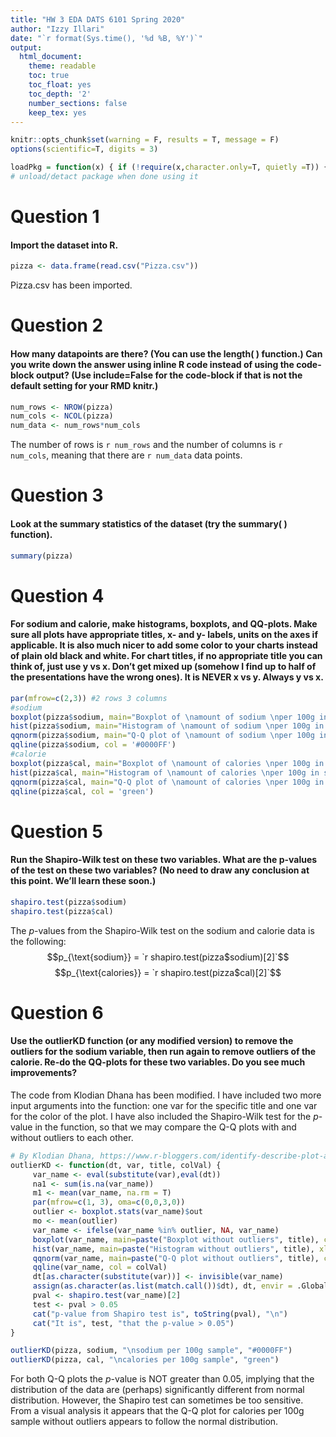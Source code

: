 ```yaml
---
title: "HW 3 EDA DATS 6101 Spring 2020"
author: "Izzy Illari"
date: "`r format(Sys.time(), '%d %B, %Y')`"
output: 
  html_document:
    theme: readable
    toc: true
    toc_float: yes
    toc_depth: '2'
    number_sections: false
    keep_tex: yes
---
```


```r
knitr::opts_chunk$set(warning = F, results = T, message = F)
options(scientific=T, digits = 3) 
```

```r
loadPkg = function(x) { if (!require(x,character.only=T, quietly =T)) { install.packages(x,dep=T,repos="http://cran.us.r-project.org"); if(!require(x,character.only=T)) stop("Package not found") } }
# unload/detact package when done using it
```

# Question 1 
#### Import the dataset into R.

```r
pizza <- data.frame(read.csv("Pizza.csv"))
```

Pizza.csv has been imported. 

# Question 2
#### How many datapoints are there? (You can use the length( ) function.) Can you write down the answer using inline R code instead of using the code-block output? (Use include=False for the code-block if that is not the default setting for your RMD knitr.)

```r
num_rows <- NROW(pizza)
num_cols <- NCOL(pizza)
num_data <- num_rows*num_cols
```

The number of rows is `r num_rows` and the number of columns is `r num_cols`, meaning that there are `r num_data` data points. 

# Question 3
#### Look at the summary statistics of the dataset (try the summary( ) function).

```r
summary(pizza)
```

# Question 4
#### For sodium and calorie, make histograms, boxplots, and QQ-plots. Make sure all plots have appropriate titles, x- and y- labels, units on the axes if applicable. It is also much nicer to add some color to your charts instead of plain old black and white. For chart titles, if no appropriate title you can think of, just use y vs x. Don’t get mixed up (somehow I find up to half of the presentations have the wrong ones). It is NEVER x vs y. Always y vs x.

```r
par(mfrow=c(2,3)) #2 rows 3 columns
#sodium
boxplot(pizza$sodium, main="Boxplot of \namount of sodium \nper 100g in sample", ylab="sodium per 100g", col = '#0000FF')
hist(pizza$sodium, main="Histogram of \namount of sodium \nper 100g in sample", xlab="sodium per 100g", col = '#0000FF', density = 10) 
qqnorm(pizza$sodium, main="Q-Q plot of \namount of sodium \nper 100g in sample", col = '#0000FF') 
qqline(pizza$sodium, col = '#0000FF')
#calorie
boxplot(pizza$cal, main="Boxplot of \namount of calories \nper 100g in sample", ylab="calories per 100g", col = 'green')
hist(pizza$cal, main="Histogram of \namount of calories \nper 100g in sample", xlab="calories per 100g", col = 'green', density = 10) 
qqnorm(pizza$cal, main="Q-Q plot of \namount of calories \nper 100g in sample", col = 'green') 
qqline(pizza$cal, col = 'green')
```

# Question 5
#### Run the Shapiro-Wilk test on these two variables. What are the p-values of the test on these two variables? (No need to draw any conclusion at this point. We’ll learn these soon.)

```r
shapiro.test(pizza$sodium)
shapiro.test(pizza$cal)
```
The $p$-values from the Shapiro-Wilk test on the sodium and calorie data is the following:
$$p_{\text{sodium}} = `r shapiro.test(pizza$sodium)[2]`$$ 
$$p_{\text{calories}} = `r shapiro.test(pizza$cal)[2]`$$

# Question 6
#### Use the outlierKD function (or any modified version) to remove the outliers for the sodium variable, then run again to remove outliers of the calorie. Re-do the QQ-plots for these two variables. Do you see much improvements?

The code from Klodian Dhana has been modified. I have included two more input arguments into the function: one var for the specific title and one var for the color of the plot. I have also included the Shapiro-Wilk test for the $p$-value in the function, so that we may compare the Q-Q plots with and without outliers to each other.

```r
# By Klodian Dhana, https://www.r-bloggers.com/identify-describe-plot-and-remove-the-outliers-from-the-dataset/
outlierKD <- function(dt, var, title, colVal) { 
     var_name <- eval(substitute(var),eval(dt))
     na1 <- sum(is.na(var_name))
     m1 <- mean(var_name, na.rm = T)
     par(mfrow=c(1, 3), oma=c(0,0,3,0))
     outlier <- boxplot.stats(var_name)$out
     mo <- mean(outlier)
     var_name <- ifelse(var_name %in% outlier, NA, var_name)
     boxplot(var_name, main=paste("Boxplot without outliers", title), col = colVal, ylab = title)
     hist(var_name, main=paste("Histogram without outliers", title), xlab=title, col= colVal, density = 10)
     qqnorm(var_name, main=paste("Q-Q plot without outliers", title), col = colVal) 
     qqline(var_name, col = colVal)
     dt[as.character(substitute(var))] <- invisible(var_name)
     assign(as.character(as.list(match.call())$dt), dt, envir = .GlobalEnv)
     pval <- shapiro.test(var_name)[2]
     test <- pval > 0.05
     cat("p-value from Shapiro test is", toString(pval), "\n")
     cat("It is", test, "that the p-value > 0.05")
}
```

```r
outlierKD(pizza, sodium, "\nsodium per 100g sample", "#0000FF")
outlierKD(pizza, cal, "\ncalories per 100g sample", "green")
```

For both Q-Q plots the $p$-value is NOT greater than 0.05, implying that the distribution of the data are (perhaps) significantly different from normal distribution. However, the Shapiro test can sometimes be too sensitive. From a visual analysis it appears that the Q-Q plot for calories per 100g sample without outliers appears to follow the normal distribution. 



